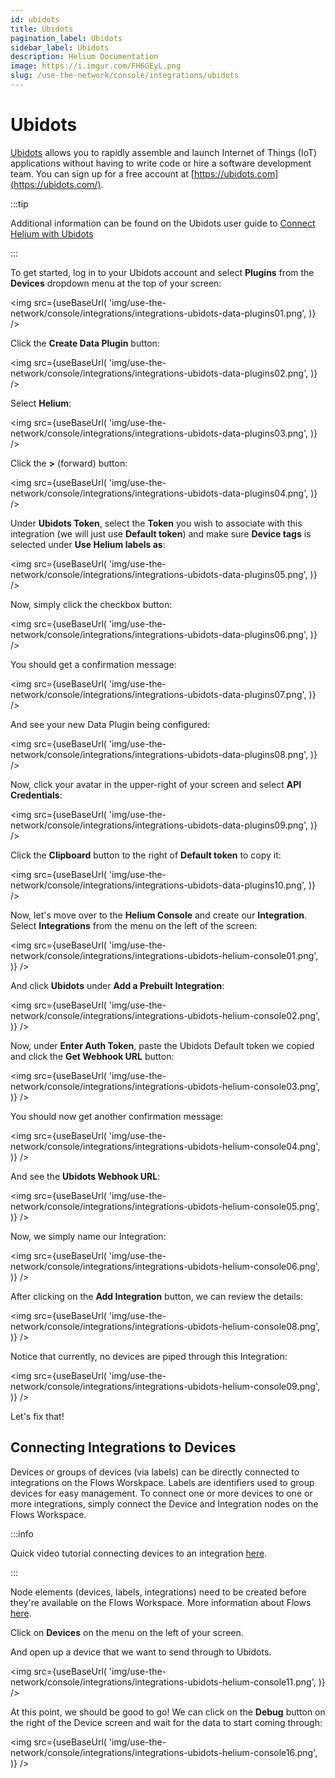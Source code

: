 ```yaml
---
id: ubidots
title: Ubidots
pagination_label: Ubidots
sidebar_label: Ubidots
description: Helium Documentation
image: https://i.imgur.com/FH6GEyL.png
slug: /use-the-network/console/integrations/ubidots
---
```


# Ubidots


[Ubidots](https://ubidots.com/) allows you to rapidly assemble and launch Internet of Things (IoT)
applications without having to write code or hire a software development team. You can sign up for a
free account at [https://ubidots.com](https://ubidots.com/).

:::tip

Additional information can be found on the Ubidots user guide to
[Connect Helium with Ubidots](https://help.ubidots.com/en/articles/5008195-plugins-connect-helium-with-ubidots)

:::

To get started, log in to your Ubidots account and select **Plugins** from the **Devices** dropdown
menu at the top of your screen:

<img
  src={useBaseUrl(
    'img/use-the-network/console/integrations/integrations-ubidots-data-plugins01.png',
  )}
/>

Click the **Create Data Plugin** button:

<img
  src={useBaseUrl(
    'img/use-the-network/console/integrations/integrations-ubidots-data-plugins02.png',
  )}
/>

Select **Helium**:

<img
  src={useBaseUrl(
    'img/use-the-network/console/integrations/integrations-ubidots-data-plugins03.png',
  )}
/>

Click the **>** (forward) button:

<img
  src={useBaseUrl(
    'img/use-the-network/console/integrations/integrations-ubidots-data-plugins04.png',
  )}
/>

Under **Ubidots Token**, select the **Token** you wish to associate with this integration (we will
just use **Default token**) and make sure **Device tags** is selected under **Use Helium labels
as**:

<img
  src={useBaseUrl(
    'img/use-the-network/console/integrations/integrations-ubidots-data-plugins05.png',
  )}
/>

Now, simply click the checkbox button:

<img
  src={useBaseUrl(
    'img/use-the-network/console/integrations/integrations-ubidots-data-plugins06.png',
  )}
/>

You should get a confirmation message:

<img
  src={useBaseUrl(
    'img/use-the-network/console/integrations/integrations-ubidots-data-plugins07.png',
  )}
/>

And see your new Data Plugin being configured:

<img
  src={useBaseUrl(
    'img/use-the-network/console/integrations/integrations-ubidots-data-plugins08.png',
  )}
/>

Now, click your avatar in the upper-right of your screen and select **API Credentials**:

<img
  src={useBaseUrl(
    'img/use-the-network/console/integrations/integrations-ubidots-data-plugins09.png',
  )}
/>

Click the **Clipboard** button to the right of **Default token** to copy it:

<img
  src={useBaseUrl(
    'img/use-the-network/console/integrations/integrations-ubidots-data-plugins10.png',
  )}
/>

Now, let's move over to the **Helium Console** and create our **Integration**. Select
**Integrations** from the menu on the left of the screen:

<img
  src={useBaseUrl(
    'img/use-the-network/console/integrations/integrations-ubidots-helium-console01.png',
  )}
/>

And click **Ubidots** under **Add a Prebuilt Integration**:

<img
  src={useBaseUrl(
    'img/use-the-network/console/integrations/integrations-ubidots-helium-console02.png',
  )}
/>

Now, under **Enter Auth Token**, paste the Ubidots Default token we copied and click the **Get
Webhook URL** button:

<img
  src={useBaseUrl(
    'img/use-the-network/console/integrations/integrations-ubidots-helium-console03.png',
  )}
/>

You should now get another confirmation message:

<img
  src={useBaseUrl(
    'img/use-the-network/console/integrations/integrations-ubidots-helium-console04.png',
  )}
/>

And see the **Ubidots Webhook URL**:

<img
  src={useBaseUrl(
    'img/use-the-network/console/integrations/integrations-ubidots-helium-console05.png',
  )}
/>

Now, we simply name our Integration:

<img
  src={useBaseUrl(
    'img/use-the-network/console/integrations/integrations-ubidots-helium-console06.png',
  )}
/>

After clicking on the **Add Integration** button, we can review the details:

<img
  src={useBaseUrl(
    'img/use-the-network/console/integrations/integrations-ubidots-helium-console08.png',
  )}
/>

Notice that currently, no devices are piped through this Integration:

<img
  src={useBaseUrl(
    'img/use-the-network/console/integrations/integrations-ubidots-helium-console09.png',
  )}
/>

Let's fix that!

## Connecting Integrations to Devices

Devices or groups of devices (via labels) can be directly connected to integrations on the Flows
Worskpace. Labels are identifiers used to group devices for easy management. To connect one or more
devices to one or more integrations, simply connect the Device and Integration nodes on the Flows
Workspace.

:::info

Quick video tutorial connecting devices to an integration
[here](https://www.youtube.com/watch?v=lnERw1f7TGE).

:::

Node elements (devices, labels, integrations) need to be created before they're available on the
Flows Workspace. More information about Flows
[here](https://docs.helium.com/use-the-network/console/flows/).

Click on **Devices** on the menu on the left of your screen.

And open up a device that we want to send through to Ubidots.

<img
  src={useBaseUrl(
    'img/use-the-network/console/integrations/integrations-ubidots-helium-console11.png',
  )}
/>

At this point, we should be good to go! We can click on the **Debug** button on the right of the
Device screen and wait for the data to start coming through:

<img
  src={useBaseUrl(
    'img/use-the-network/console/integrations/integrations-ubidots-helium-console16.png',
  )}
/>
